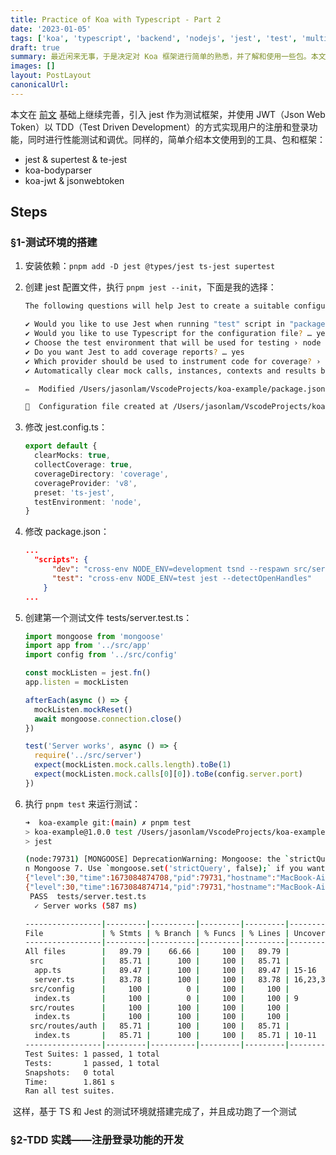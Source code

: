 ```yaml
---
title: Practice of Koa with Typescript - Part 2
date: '2023-01-05'
tags: ['koa', 'typescript', 'backend', 'nodejs', 'jest', 'test', 'multi-process', 'jwt', 'cluster']
draft: true
summary: 最近闲来无事，于是决定对 Koa 框架进行简单的熟悉，并了解和使用一些包。本文介绍了如何引入 jwt 并 以 TDD 的方式实现登陆注册功能，并通过 cluster 进行性能调优。
images: []
layout: PostLayout
canonicalUrl:
---
```


本文在 [前文](/blog/practice-of-koa-with-typescript-part1) 基础上继续完善，引入 jest 作为测试框架，并使用 JWT（Json Web Token）以 TDD（Test Driven Development）的方式实现用户的注册和登录功能，同时进行性能测试和调优。同样的，简单介绍本文使用到的工具、包和框架：

- jest & supertest & te-jest
- koa-bodyparser
- koa-jwt & jsonwebtoken

## Steps

### §1-测试环境的搭建

1. 安装依赖：`pnpm add -D jest @types/jest ts-jest supertest`

2. 创建 jest 配置文件，执行 `pnpm jest --init`，下面是我的选择：

   ```bash
   The following questions will help Jest to create a suitable configuration for your project

   ✔ Would you like to use Jest when running "test" script in "package.json"? … yes
   ✔ Would you like to use Typescript for the configuration file? … yes
   ✔ Choose the test environment that will be used for testing › node
   ✔ Do you want Jest to add coverage reports? … yes
   ✔ Which provider should be used to instrument code for coverage? › v8
   ✔ Automatically clear mock calls, instances, contexts and results before every test? … yes

   ✏️  Modified /Users/jasonlam/VscodeProjects/koa-example/package.json

   📝  Configuration file created at /Users/jasonlam/VscodeProjects/koa-example/jest.config.ts
   ```

3. 修改 jest.config.ts：

   ```typescript
   export default {
     clearMocks: true,
     collectCoverage: true,
     coverageDirectory: 'coverage',
     coverageProvider: 'v8',
     preset: 'ts-jest',
     testEnvironment: 'node',
   }
   ```

4. 修改 package.json：

   ```json
   ...
     "scripts": {
         "dev": "cross-env NODE_ENV=development tsnd --respawn src/server.ts",
         "test": "cross-env NODE_ENV=test jest --detectOpenHandles"
       }
   ...
   ```

5. 创建第一个测试文件 tests/server.test.ts：

   ```typescript
   import mongoose from 'mongoose'
   import app from '../src/app'
   import config from '../src/config'

   const mockListen = jest.fn()
   app.listen = mockListen

   afterEach(async () => {
     mockListen.mockReset()
     await mongoose.connection.close()
   })

   test('Server works', async () => {
     require('../src/server')
     expect(mockListen.mock.calls.length).toBe(1)
     expect(mockListen.mock.calls[0][0]).toBe(config.server.port)
   })
   ```

6. 执行 `pnpm test` 来运行测试：

   ```bash
   ➜  koa-example git:(main) ✗ pnpm test
   > koa-example@1.0.0 test /Users/jasonlam/VscodeProjects/koa-example
   > jest

   (node:79731) [MONGOOSE] DeprecationWarning: Mongoose: the `strictQuery` option will be switched back to `false` by default i
   n Mongoose 7. Use `mongoose.set('strictQuery', false);` if you want to prepare for this change. Or use `mongoose.set('strictQuery', true);` to suppress this warning.                                                                                   (Use `node --trace-deprecation ...` to show where the warning was created)
   {"level":30,"time":1673084874708,"pid":79731,"hostname":"MacBook-Air.lan","msg":"Mongo connected"}
   {"level":30,"time":1673084874714,"pid":79731,"hostname":"MacBook-Air.lan","msg":"Mongo disconnected"}
    PASS  tests/server.test.ts
     ✓ Server works (587 ms)

   -----------------|---------|----------|---------|---------|-------------------
   File             | % Stmts | % Branch | % Funcs | % Lines | Uncovered Line #s
   -----------------|---------|----------|---------|---------|-------------------
   All files        |   89.79 |    66.66 |     100 |   89.79 |
    src             |   85.71 |      100 |     100 |   85.71 |
     app.ts         |   89.47 |      100 |     100 |   89.47 | 15-16
     server.ts      |   83.78 |      100 |     100 |   83.78 | 16,23,30-31,35-36
    src/config      |     100 |        0 |     100 |     100 |
     index.ts       |     100 |        0 |     100 |     100 | 9
    src/routes      |     100 |      100 |     100 |     100 |
     index.ts       |     100 |      100 |     100 |     100 |
    src/routes/auth |   85.71 |      100 |     100 |   85.71 |
     index.ts       |   85.71 |      100 |     100 |   85.71 | 10-11
   -----------------|---------|----------|---------|---------|-------------------
   Test Suites: 1 passed, 1 total
   Tests:       1 passed, 1 total
   Snapshots:   0 total
   Time:        1.861 s
   Ran all test suites.
   ```

​ 这样，基于 TS 和 Jest 的测试环境就搭建完成了，并且成功跑了一个测试

### §2-TDD 实践——注册登录功能的开发
